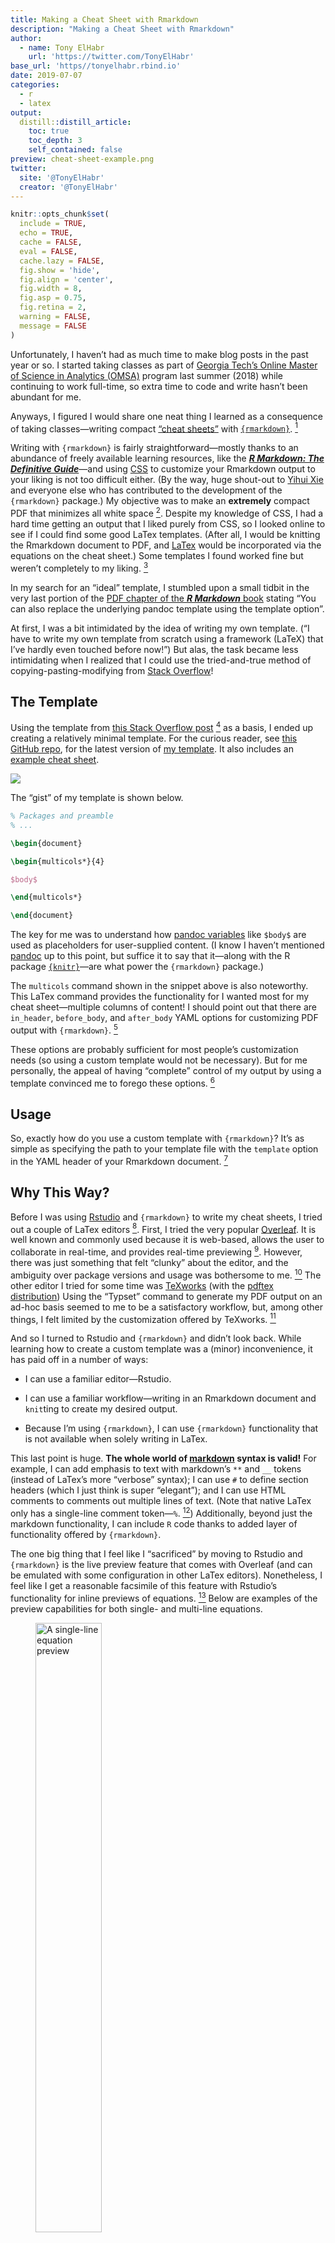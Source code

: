 ```yaml
---
title: Making a Cheat Sheet with Rmarkdown
description: "Making a Cheat Sheet with Rmarkdown"
author:
  - name: Tony ElHabr
    url: 'https://twitter.com/TonyElHabr'
base_url: 'https//tonyelhabr.rbind.io'
date: 2019-07-07
categories:
  - r
  - latex
output: 
  distill::distill_article:
    toc: true
    toc_depth: 3
    self_contained: false
preview: cheat-sheet-example.png
twitter:
  site: '@TonyElHabr'
  creator: '@TonyElHabr'
---
```


```r
knitr::opts_chunk$set(
  include = TRUE,
  echo = TRUE,
  cache = FALSE,
  eval = FALSE,
  cache.lazy = FALSE,
  fig.show = 'hide',
  fig.align = 'center',
  fig.width = 8,
  fig.asp = 0.75,
  fig.retina = 2,
  warning = FALSE,
  message = FALSE
)
```

```{=html}
<style>
figure img {
  width: 50%;
}
</style>
```
Unfortunately, I haven't had as much time to make blog posts in the past year or so. I started taking classes as part of [Georgia Tech's Online Master of Science in Analytics (OMSA)](https://pe.gatech.edu/degrees/analytics) program last summer (2018) while continuing to work full-time, so extra time to code and write hasn't been abundant for me.

Anyways, I figured I would share one neat thing I learned as a consequence of taking classes---writing compact ["cheat sheets"](https://en.wikipedia.org/wiki/Cheat_sheet) with [`{rmarkdown}`](https://rmarkdown.rstudio.com/). [^1]

[^1]: For those unfamiliar with the concept of a cheat sheet, there's no malice in it, despite what the moniker implies. From my experience, it is relatively common for teachers to let students use self-created note sheets (i.e. cheat sheets) for aid with taking exams.

Writing with `{rmarkdown}` is fairly straightforward---mostly thanks to an abundance of freely available learning resources, like the [***R Markdown: The Definitive Guide***](https://bookdown.org/yihui/rmarkdown)---and using [CSS](https://www.w3schools.com/css/default.asp) to customize your Rmarkdown output to your liking is not too difficult either. (By the way, huge shout-out to [Yihui Xie](https://yihui.name/) and everyone else who has contributed to the development of the `{rmarkdown}` package.) My objective was to make an **extremely** compact PDF that minimizes all white space [^2]. Despite my knowledge of CSS, I had a hard time getting an output that I liked purely from CSS, so I looked online to see if I could find some good LaTex templates. (After all, I would be knitting the Rmarkdown document to PDF, and [LaTex](https://www.latex-project.org/) would be incorporated via the equations on the cheat sheet.) Some templates I found worked fine but weren't completely to my liking. [^3]

[^2]: in order to maximize the amount of space used for content, of course

[^3]: One of the ones that I really liked was [this one](https://github.com/tim-st/latex-cheatsheet). However, it's a bit more complex than I wanted. (This one implements a "structure" in which one "main" tex file references several others with the `\input` Latex command.)

In my search for an "ideal" template, I stumbled upon a small tidbit in the very last portion of the [PDF chapter of the ***R Markdown*** book](https://bookdown.org/yihui/rmarkdown/pdf-document.html) stating "You can also replace the underlying pandoc template using the template option".

At first, I was a bit intimidated by the idea of writing my own template. ("I have to write my own template from scratch using a framework (LaTeX) that I've hardly even touched before now!") But alas, the task became less intimidating when I realized that I could use the tried-and-true method of copying-pasting-modifying from [Stack Overflow](https://stackoverflow.com/)!

## The Template

Using the template from [this Stack Overflow post](https://tex.stackexchange.com/questions/8827/preparing-cheat-sheets) [^4] as a basis, I ended up creating a relatively minimal template. For the curious reader, see [this GitHub repo](https://github.com/tonyelhabr/cheat-sheet-rmarkdown), for the latest version of [my template](https://github.com/tonyelhabr/cheat-sheet-rmarkdown/blob/master/template.tex). It also includes an [example cheat sheet](https://github.com/tonyelhabr/cheat-sheet-rmarkdown/blob/master/cheat-sheet-example.Rmd).

[^4]: which was super helpful for a LaTex noob like me because it has comments explaining what specific lines/sections are doing

![](cheat-sheet-example.png)

The "gist" of my template is shown below.

```latex
% Packages and preamble
% ...

\begin{document}

\begin{multicols*}{4}

$body$

\end{multicols*}

\end{document}
```

The key for me was to understand how [pandoc variables](https://pandoc.org/MANUAL.html#variables-for-latex) like `$body$` are used as placeholders for user-supplied content. (I know I haven't mentioned [pandoc](https://pandoc.org/) up to this point, but suffice it to say that it---along with the R package [`{knitr}`](https://yihui.name/knitr/)---are what power the `{rmarkdown}` package.)

The `multicols` command shown in the snippet above is also noteworthy. This LaTex command provides the functionality for I wanted most for my cheat sheet---multiple columns of content! I should point out that there are `in_header`, `before_body`, and `after_body` YAML options for customizing PDF output with `{rmarkdown}`. [^5]

[^5]: See the [PDF chapter of the ***R Markdown*** book](https://bookdown.org/yihui/rmarkdown/pdf-document.html) for some guidance with these.

These options are probably sufficient for most people's customization needs (so using a custom template would not be necessary). But for me personally, the appeal of having "complete" control of my output by using a template convinced me to forego these options. [^6]

[^6]: I'm sure I could create a perfectly fine cheat sheet using just these options, or, even re-create the output that I have achieved with my template.

## Usage

So, exactly how do you use a custom template with `{rmarkdown}`? It's as simple as specifying the path to your template file with the `template` option in the YAML header of your Rmarkdown document. [^7]

[^7]: You can specify other options as well, such as `keep_latex: true` for an alternative LaTex engine with `latex_engine`.

## Why This Way?

Before I was using [Rstudio](https://www.rstudio.com/) and `{rmarkdown}` to write my cheat sheets, I tried out a couple of LaTex editors [^8]. First, I tried the very popular [Overleaf](https://www.overleaf.com). It is well known and commonly used because it is web-based, allows the user to collaborate in real-time, and provides real-time previewing [^9]. However, there was just something that felt "clunky" about the editor, and the ambiguity over package versions and usage was bothersome to me. [^10] The other editor I tried for some time was [TeXworks](http://www.tug.org/texworks/) (with the [pdftex distribution](https://ctan.org/pkg/pdftex?lang=en)) Using the "Typset" command to generate my PDF output on an ad-hoc basis seemed to me to be a satisfactory workflow, but, among other things, I felt limited by the customization offered by TeXworks. [^11]

[^8]: and [there are lots of them out there](https://tex.stackexchange.com/questions/339/latex-editors-ides)

[^9]: The live preview feature is probably my favorite of all.

[^10]: Others may view the hands-off approach to package management as an advantage of using Overleaf.

[^11]: Perhaps this is the fault of my own. Perhaps all the customization that I would like exists and I just have not discovered how to enable it.

And so I turned to Rstudio and `{rmarkdown}` and didn't look back. While learning how to create a custom template was a (minor) inconvenience, it has paid off in a number of ways:

-   I can use a familiar editor---Rstudio.

-   I can use a familiar workflow---writing in an Rmarkdown document and `knit`ting to create my desired output.

-   Because I'm using `{rmarkdown}`, I can use `{rmarkdown}` functionality that is not available when solely writing in LaTex.

This last point is huge. **The whole world of [markdown](https://daringfireball.net/projects/markdown/) syntax is valid!** For example, I can add emphasis to text with markdown's `**` and `__` tokens (instead of LaTex's more "verbose" syntax); I can use `#` to define section headers (which I just think is super "elegant"); and I can use HTML comments to comments out multiple lines of text. (Note that native LaTex only has a single-line comment token---`%`. [^12]) Additionally, beyond just the markdown functionality, I can include `R` code thanks to added layer of functionality offered by `{rmarkdown}`.

[^12]: I realize that you can define custom commands or use a package to create multi-line comments in LaTex, but that ruins the point that I'm trying to make.

The one big thing that I feel like I "sacrificed" by moving to Rstudio and `{rmarkdown}` is the live preview feature that comes with Overleaf (and can be emulated with some configuration in other LaTex editors). Nonetheless, I feel like I get a reasonable facsimile of this feature with Rstudio's functionality for inline previews of equations. [^13] Below are examples of the preview capabilities for both single- and multi-line equations.

[^13]: See the "Show equation and image previews" option in Tools \> Global Options... \> R Markdown.

![A single-line equation preview](preview-single-line-equation.png)

![A multi-line equation preview](preview-multi-line-equation.png)

## What Works for Me May Not Work For You

Although what I've described in this post has been working well for me---and I'd encourage others to try it out---I don't claim it to be the "best" solution for all of your cheat sheet needs. [^14] If you've got a workflow that works for you, that's great! Keep using it! Be pragmatic.

[^14]: I wouldn't be surprised if I find a better workflow for myself in the future.
